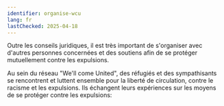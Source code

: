 ```yaml
---
identifier: organise-wcu
lang: fr
lastChecked: 2025-04-18
---
```



Outre les conseils juridiques, il est très important de s'organiser avec d'autres personnes concernées et des soutiens afin de se protéger mutuellement contre les expulsions.

Au sein du réseau "We'll come United", des réfugiés et des sympathisants se rencontrent et luttent ensemble pour la liberté de circulation, contre le racisme et les expulsions. Ils échangent leurs expériences sur les moyens de se protéger contre les expulsions:
<Address identifier="wcu" />
